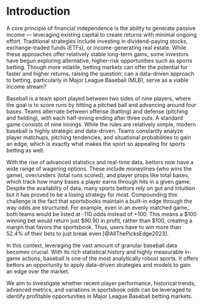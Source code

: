 # Introduction

A core principle of financial independence is the ability to generate passive income — leveraging existing capital to create returns with minimal ongoing effort. Traditional strategies include investing in dividend-paying stocks, exchange-traded funds (ETFs), or income-generating real estate. While these approaches offer relatively stable long-term gains, some investors have begun exploring alternative, higher-risk opportunities such as sports betting. Though more volatile, betting markets can offer the potential for faster and higher returns, raising the question: can a data-driven approach to betting, particularly in Major League Baseball (MLB), serve as a viable income stream?

Baseball is a team sport played between two sides of nine players, where the goal is to score runs by hitting a pitched ball and advancing around four bases. Teams alternate between offense (batting) and defense (pitching and fielding), with each half-inning ending after three outs. A standard game consists of nine innings. While the rules are relatively simple, modern baseball is highly strategic and data-driven. Teams constantly analyze player matchups, pitching tendencies, and situational probabilities to gain an edge, which is exactly what makes the sport so appealing for sports betting as well.

With the rise of advanced statistics and real-time data, bettors now have a wide range of wagering options. These include moneylines (who wins the game), over/unders (total runs scored), and player props like total bases, which track how many bases a player earns through hits in a given game. Despite the availablity of data, many sports bettors rely on gut and intuition but it has proved to be a losing strategy for most. Compounding this challenge is the fact that sportsbooks maintain a built-in edge through the way odds are structured. For example, even in an evenly matched game, both teams would be listed at -110 odds instead of +100. This means a $100 winning bet would return just $90.90 in profit, rather than $100, creating a margin that favors the sportsbook. Thus, users have to win more than 52.4% of their bets to just break even [@AllThePicksEdge2023].

In this context, leveraging the vast amount of granular baseball data becomes crucial. With its rich statistical history and highly measurable in-game actions, baseball is one of the most analytically robust sports. It offers bettors an opportunity to apply data-driven strategies and models to gain an edge over the market.

We aim to investigate whether recent player performance, historical trends, advanced metrics, and variations in sportsbook odds can be leveraged to identify profitable opportunities in Major League Baseball betting markets.
